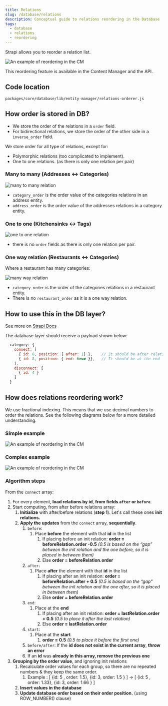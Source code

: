 ```yaml
---
title: Relations
slug: /database/relations
description: Conceptual guide to relations reordering in the Database
tags:
  - database
  - relations
  - reordering
---
```


Strapi allows you to reorder a relation list.

<img src="/img/database/reordering.png" alt="An example of reordering in the CM" />

This reordering feature is available in the Content Manager and the API.

## Code location

`packages/core/database/lib/entity-manager/relations-orderer.js`

## How order is stored in DB?

- We store the order of the relations in a `order` field.
- For bidirectional relations, we store the order of the other side in a `inverse_order` field.

We store order for all type of relations, except for:

- Polymorphic relations (too complicated to implement).
- One to one relations. (as there is only one relation per pair)

### Many to many (Addresses <-> Categories)

<img src="/img/database/m2m-example.png" alt="many to many relation" />

- `category_order` is the order value of the categories relations in an address entity.
- `address_order` is the order value of the addresses relations in a category entity.

### One to one (Kitchensinks <-> Tags)

<img src="/img/database/o2o-example.png" alt="one to one relation" />

- there is no `order` fields as there is only one relation per pair.

### One way relation (Restaurants <-> Categories)

Where a restaurant has many categories:

<img src="/img/database/mw-example.png" alt="many way relation" />

- `category_order` is the order of the categories relations in a restaurant entity.
- There is no `restaurant_order` as it is a one way relation.

## How to use this in the DB layer?

See more on [Strapi Docs](https://docs.strapi.io/dev-docs/api/rest/relations#connect)

The database layer should receive a payload shown below:

```js
  category: {
    connect: [
      { id: 6, position: { after: 1} },    // It should be after relation id=1
      { id: 8, position: { end: true }},   // It should be at the end
    ],
    disconnect: [
      { id: 4 }
    ]
  }
```

## How does relations reordering work?

We use fractional indexing. This means that we use decimal numbers to order the relations. See the following diagrams below for a more detailed understanding.

### Simple example

<img src="/img/database/reordering-algo-1.png" alt="An example of reordering in the CM"/>

### Complex example

<img src="/img/database/reordering-algo-2.png" alt="An example of reordering in the CM" />

### Algorithm steps

From the `connect` array:

1. For every element, **load relations by id**, **from fields `after` or `before`**.
2. Start computing, from after before relations array:
   1. **Initialize** with after/before relations (**step 1**). Let's call these ones **init relations.**
   2. **Apply the updates** from the `connect` array, **sequentially**.
      1. `before`:
         1. Place **before** the element with that **id** in the list
            1. If placing before an init relation: **order = beforeRelation.order -0.5**
               _(0.5 is based on the “gap” between the init relation and the one before, so it is placed in between them)_
            2. Else **order = beforeRelation.order**
      2. `after`:
         1. Place **after** the element with that **id** in the list
            1. If placing after an init relation: **order = beforeRelation.after + 0.5**
               _(0.5 is based on the “gap” between the init relation and the one after, so it is placed in between them)_
            2. Else **order = beforeRelation.order**
      3. `end`:
         1. Place at the **end**
            1. If placing after an init relation: **order = lastRelation.order + 0.5**
               _(0.5 to place it after the last relation)_
            2. Else **order = lastRelation.order**
      4. `start`:
         1. Place at the **start**
            1. **order = 0.5**
               _(0.5 to place it before the first one)_
      5. `before/after`: If the **id does not exist in the current array**, **throw an error**
      6. If an **id** was **already in this array, remove the previous one**
3. **Grouping by the order value**, and ignoring init relations
   1. Recalculate order values for each group, so there are no repeated numbers & they keep the same order.
      1. Example : [ {id: 5 , order: 1.5}, {id: 3, order: 1.5 } ] → [ {id: 5 , order: 1.33}, {id: 3, order: 1.66 } ]
   2. **Insert values in the database**
   3. **Update database order based on their order position.** (using ROW_NUMBER() clause)

